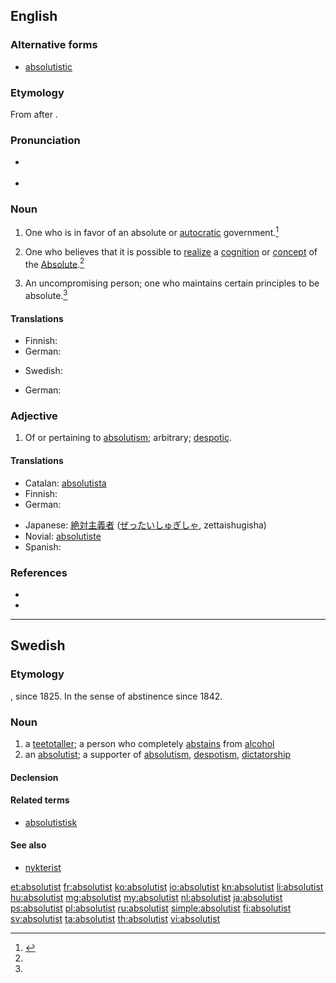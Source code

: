 ==English==
{{wikipedia}}

===Alternative forms===
* {{sense|adjective}} [[absolutistic]]

===Etymology===
From {{suffix|absolute|ist}} after {{etyl|fr}} {{term|absolutiste|lang=fr}}.

===Pronunciation===
* {{a|RP}} {{IPA|/ˈæb.səˌluː.tɪst/|/ˈæb.səˌljuː.tɪst/}}
* {{a|US}} {{IPA|/ˈæb.səˌlu.tɪst/}}

===Noun===
{{en-noun}}

# One who is in favor of an absolute or [[autocratic]] government.{{defdate|First attested in the mid 19<sup>th</sup> century.}}<ref name=SOED>{{reference-book | last =| first = | authorlink =  | coauthors =  | editor =Brown, Lesley  | others =  | title = The Shorter Oxford English Dictionary | origdate =  | origyear = 1933| origmonth =  | url =  | format =  | accessdate =  | accessyear =  | accessmonth =  | edition = 5th | date =  | year =2003| month =  | publisher =Oxford University Press  | location =Oxford, UK | language =  | id =  | doi = | isbn =978-0-19-860575-7 | lccn = | ol = | pages =9| chapter =  | chapterurl =  | quote =}}</ref>
# {{context|metaphysics}} One who believes that it is possible to [[realize]] a [[cognition]] or [[concept]] of the [[Absolute]].{{defdate|First attested in the mid 19<sup>th</sup> century.}}<ref name=SOED/>
# An uncompromising person; one who maintains certain principles to be absolute.{{defdate|First attested in the early 20<sup>th</sup> century.}}<ref name=SOED/>

====Translations====
{{trans-top|one who favors autocratic government}}
* Finnish: {{t+|fi|absolutisti}}
* German: {{t-|de|Absolutist|m}}
{{trans-mid}}
* Swedish: {{t+|sv|absolutist|c}}
{{trans-bottom}}

{{trans-top|metaphysics}}
* German: {{t-|de|Absolutist|m}}
{{trans-mid}}
{{trans-bottom}}

===Adjective===
{{en-adj}}

# Of or pertaining to [[absolutism]]; arbitrary; [[despotic]].

====Translations====
{{trans-top|of or pertaining to absolutism}}
* Catalan: [[absolutista]] {{m|f}}
* Finnish: {{t-|fi|absolutistinen}}
* German: {{t-|de|absolutistisch}}
{{trans-mid}}
* Japanese: [[絶対主義者]] ([[ぜったいしゅぎしゃ]], zettaishugisha)
* Novial: [[absolutiste]]
* Spanish: {{t+|es|absolutista}}
{{trans-bottom}}

===References===
<references/>
* {{R:OneLook}}
* {{R:Webster 1913}}

----

==Swedish==

===Etymology===
{{suffix|absolut|ist|lang=sv}}, since 1825. In the sense of abstinence since 1842.

===Noun===
{{sv-noun|g=c}}

# a [[teetotaller]]; a person who completely [[abstains]] from [[alcohol]]
# an [[#English|absolutist]]; a supporter of [[absolutism]], [[despotism]], [[dictatorship]]

====Declension====
{{sv-noun-reg-er}}

====Related terms====
* [[absolutistisk]]

====See also====
* [[nykterist]]

[[et:absolutist]]
[[fr:absolutist]]
[[ko:absolutist]]
[[io:absolutist]]
[[kn:absolutist]]
[[li:absolutist]]
[[hu:absolutist]]
[[mg:absolutist]]
[[my:absolutist]]
[[nl:absolutist]]
[[ja:absolutist]]
[[ps:absolutist]]
[[pl:absolutist]]
[[ru:absolutist]]
[[simple:absolutist]]
[[fi:absolutist]]
[[sv:absolutist]]
[[ta:absolutist]]
[[th:absolutist]]
[[vi:absolutist]]